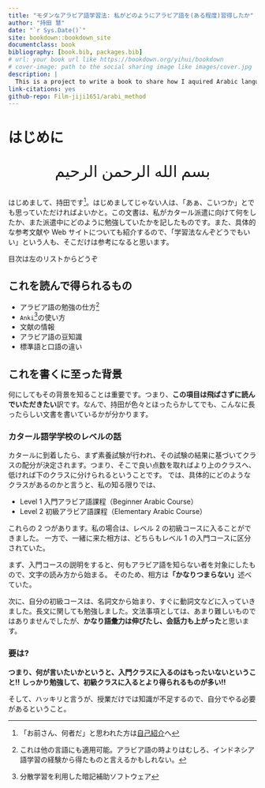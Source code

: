 ---
title: "モダンなアラビア語学習法: 私がどのようにアラビア語を(ある程度)習得したか"
author: "持田 慧"
date: "`r Sys.Date()`"
site: bookdown::bookdown_site
documentclass: book
bibliography: [book.bib, packages.bib]
# url: your book url like https://bookdown.org/yihui/bookdown
# cover-image: path to the social sharing image like images/cover.jpg
description: |
  This is a project to write a book to share how I aquired Arabic language.
link-citations: yes
github-repo: Film-jiji1651/arabi_method
---

# はじめに {#index .unnumbered}

<div style="text-align: center; font-size:xx-large">
<font face="Aref Ruqaa">
    بسم الله الرحمن الرحيم
</font>
</div>

はじめまして、持田です[^index-1]。はじめましてじゃない人は、「あぁ、こいつか」とでも思っていただければよいかと。この文書は、私がカタール派遣に向けて何をしたか、また派遣中にどのように勉強していたかを記したものです。また、具体的な参考文献や Web サイトについても紹介するので、「学習法なんぞどうでもいい」という人も、そこだけは参考になると思います。

[^index-1]: 「お前さん、何者だ」と思われた方は[自己紹介](#author)へ

目次は左のリストからどうぞ

## これを読んで得られるもの {#get .unnumbered}

- アラビア語の勉強の仕方[^index-2]
- `Anki`[^index-3]の使い方
- 文献の情報
- アラビア語の豆知識
- 標準語と口語の違い

[^index-2]: これは他の言語にも適用可能。アラビア語の時よりはむしろ、インドネシア語学習の経験から得たものと言えるかもしれない。
[^index-3]: 分散学習を利用した暗記補助ソフトウェア

## これを書くに至った背景 {#background .unnumbered}

何にしてもその背景を知ることは重要です。つまり、**この項目は飛ばさずに読んでいただきたい**訳です。なんで、持田が色々とほったらかしてでも、こんなに長ったらしい文書を書いているかが分かります。

### カタール語学学校のレベルの話 {#level .unnumbered}

カタールに到着したら、まず素養試験が行われ、その試験の結果に基づいてクラスの配分が決定されます。つまり、そこで良い点数を取ればより上のクラスへ、低ければ下のクラスに分けられるということです。 では、具体的にどのようなクラスがあるのかと言うと、私の知る限りでは、

- Level 1 入門アラビア語課程（Beginner Arabic Course）
- Level 2 初級アラビア語課程（Elementary Arabic Course）

これらの 2 つがあります。私の場合は、レベル 2 の初級コースに入ることができました。 一方で、一緒に来た相方は、どちらもレベル 1 の入門コースに区分されていた。

まず、入門コースの説明をすると、何もアラビア語を知らない者を対象にしたもので、文字の読み方から始まる。 そのため、相方は**「かなりつまらない」**述べていた。

次に、自分の初級コースは、名詞文から始まり、すぐに動詞文などに入っていきました。長文に関しても勉強しました。文法事項としては、あまり難しいものではありませんでしたが、**かなり語彙力は伸びたし、会話力も上がった**と思います。

### 要は? {#nut_shell .unnumbered}

**つまり、何が言いたいかというと、入門クラスに入るのはもったいないということ!!** **しっかり勉強して、初級クラスに入るとより得られるものが多い!!**

そして、ハッキリと言うが、授業だけでは知識が不足するので、自分でやる必要があるということ。
